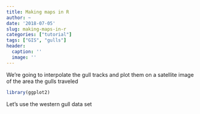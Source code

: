 ```yaml
---
title: Making maps in R
author: ~
date: '2018-07-05'
slug: making-maps-in-r
categories: ["tutorial"]
tags: ["GIS", "gulls"]
header:
  caption: ''
  image: ''
---
```


We're going to interpolate the gull tracks and plot them on a satellite image of the area the gulls traveled

```r
library(ggplot2)
```

Let's use the western gull data set


